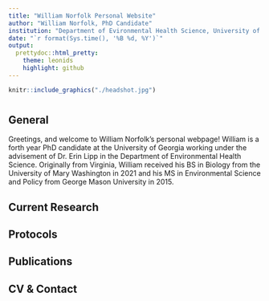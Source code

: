---
title: "William Norfolk Personal Website"
author: "William Norfolk, PhD Candidate" 
institution: "Department of Evironmental Health Science, University of Georgia"
date: "`r format(Sys.time(), '%B %d, %Y')`"
output: 
  prettydoc::html_pretty:
    theme: leonids
    highlight: github
---

```{r me, out.height = "30%", out.width = "30%", echo=FALSE}
knitr::include_graphics("./headshot.jpg") 
```

# {.tabset}

## General

Greetings, and welcome to William Norfolk's personal webpage! William is a forth year PhD candidate at the University of Georgia working under the advisement of Dr. Erin Lipp in the Department of Environmental Health Science. Originally from Virginia, William received his BS in Biology from the University of Mary Washington in 2021 and his MS in Environmental Science and Policy from George Mason University in 2015. 

## Current Research

## Protocols

## Publications

## CV & Contact
